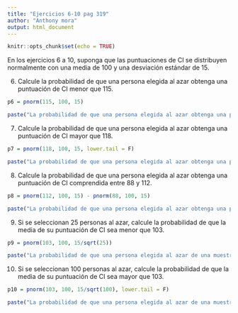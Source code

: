 ```yaml
---
title: "Ejercicios 6-10 pag 319"
author: "Anthony mora"
output: html_document
---
```


```r
knitr::opts_chunk$set(echo = TRUE)
```

En los ejercicios 6 a 10, suponga que las puntuaciones de CI se distribuyen normalmente
con una media de 100 y una desviación estándar de 15.

6. Calcule la probabilidad de que una persona elegida al azar obtenga una puntuación de CI menor que 115.

```r
p6 = pnorm(115, 100, 15)
```
```r
paste("La probabilidad de que una persona elegida al azar obtenga una puntuación de CI menor que 115 es de ", round((p6*100), 2),"%", sep="")
```

7. Calcule la probabilidad de que una persona elegida al azar obtenga una puntuación de CI mayor que 118.

```r
p7 = pnorm(118, 100, 15, lower.tail = F)
```
```r
paste("La probabilidad de que una persona elegida al azar obtenga una puntuación de CI mayor que 118 es de ", round((p7*100), 2), "%", sep="") 
```

8. Calcule la probabilidad de que una persona elegida al azar obtenga una puntuación de CI comprendida entre 88 y 112.

```r
p8 = pnorm(112, 100, 15) - pnorm(88, 100, 15)
```
```r
paste("La probabilidad de que una persona elegida al azar obtenga una puntuación de CI comprendida entre 88 y 112 es de ", round((p8*100), 2), "%", sep="") 
```

9. Si se seleccionan 25 personas al azar, calcule la probabilidad de que la media de su puntuación de CI sea menor que 103.

```r
p9 = pnorm(103, 100, 15/sqrt(25))
```
```r
paste("La probabilidad de que una persona elegida al azar de una muestra de 25 personas obtenga una puntuación de CI menor que 103 es de ", round((p9*100), 2), "%", sep="") 
```

10. Si se seleccionan 100 personas al azar, calcule la probabilidad de que la media de su puntuación de CI sea mayor que 103.

```r
p10 = pnorm(103, 100, 15/sqrt(100), lower.tail = F)
```
```r
paste("La probabilidad de que una persona elegida al azar de una muestra de 100 obtenga una puntuación de CI mayor que 103 es de ", round((p10*100), 2), "%", sep="") 
```